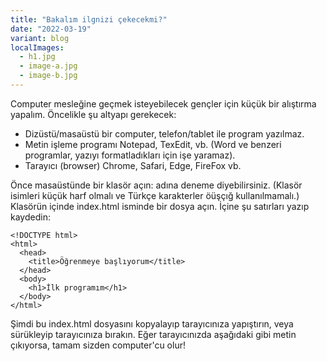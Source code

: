 ```yaml
---
title: "Bakalım ilgnizi çekecekmi?"
date: "2022-03-19"
variant: blog
localImages:
  - h1.jpg
  - image-a.jpg
  - image-b.jpg
---
```


Computer mesleğine geçmek isteyebilecek gençler için küçük bir alıştırma yapalım. Öncelikle şu altyapı gerekecek:

- Dizüstü/masaüstü bir computer, telefon/tablet ile program yazılmaz.
- Metin işleme programı Notepad, TexEdit, vb. (Word ve benzeri programlar, yazıyı formatladıkları için işe yaramaz).
- Tarayıcı (browser) Chrome, Safari, Edge, FireFox vb.

Önce masaüstünde bir klasör açın: adına deneme diyebilirsiniz. (Klasör isimleri küçük harf olmalı ve Türkçe karakterler öüşçığ kullanılmamalı.)
Klasörün içinde index.html isminde bir dosya açın. İçine şu satırları yazıp kaydedin:

<!-- <GatsbyImage image={props.localImages[0]} alt="h1" /> -->

```
<!DOCTYPE html>
<html>
  <head>
    <title>Öğrenmeye başlıyorum</title>
  </head>
  <body>
    <h1>İlk programım</h1>
  </body>
</html>
```

Şimdi bu index.html dosyasını kopyalayıp tarayıcınıza yapıştırın, veya sürükleyip tarayıcınıza bırakın.
Eğer tarayıcınızda aşağıdaki gibi metin çıkıyorsa, tamam sizden computer'cu olur!

<GatsbyImage image={props.localImages[0]} alt="görüntü" />

<!-- <GatsbyImage image={props.localImages[2]} alt="image-b" /> -->
